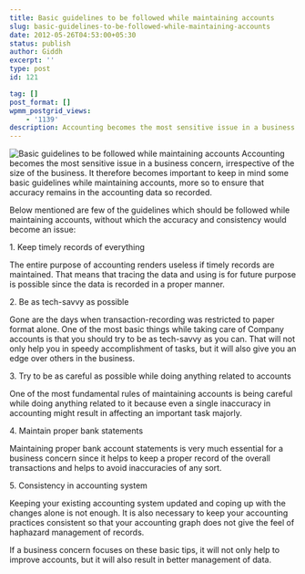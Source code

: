 ```yaml
---
title: Basic guidelines to be followed while maintaining accounts
slug: basic-guidelines-to-be-followed-while-maintaining-accounts
date: 2012-05-26T04:53:00+05:30
status: publish
author: Giddh
excerpt: ''
type: post
id: 121

tag: []
post_format: []
wpmm_postgrid_views:
    - '1139'
description: Accounting becomes the most sensitive issue in a business concern irrespective of the size of the business. It therefore becomes important to keep in mind some basic guidelines while maintaining
---
```

<img class="wp-block-image size-large" src = "https://miro.medium.com/max/517/0*O3gHn4YAnlUFQO8G.jpg" alt="Basic guidelines to be followed while maintaining accounts" />
Accounting becomes the most sensitive issue in a business concern, irrespective of the size of the business. It therefore becomes important to keep in mind some basic guidelines while maintaining accounts, more so to ensure that accuracy remains in the accounting data so recorded.

Below mentioned are few of the guidelines which should be followed while maintaining accounts, without which the accuracy and consistency would become an issue:

1\. Keep timely records of everything

The entire purpose of accounting renders useless if timely records are maintained. That means that tracing the data and using is for future purpose is possible since the data is recorded in a proper manner.

2\. Be as tech-savvy as possible

Gone are the days when transaction-recording was restricted to paper format alone. One of the most basic things while taking care of Company accounts is that you should try to be as tech-savvy as you can. That will not only help you in speedy accomplishment of tasks, but it will also give you an edge over others in the business.

3\. Try to be as careful as possible while doing anything related to accounts

One of the most fundamental rules of maintaining accounts is being careful while doing anything related to it because even a single inaccuracy in accounting might result in affecting an important task majorly.

4\. Maintain proper bank statements

Maintaining proper bank account statements is very much essential for a business concern since it helps to keep a proper record of the overall transactions and helps to avoid inaccuracies of any sort.

5\. Consistency in accounting system

Keeping your existing accounting system updated and coping up with the changes alone is not enough. It is also necessary to keep your accounting practices consistent so that your accounting graph does not give the feel of haphazard management of records.

If a business concern focuses on these basic tips, it will not only help to improve accounts, but it will also result in better management of data.